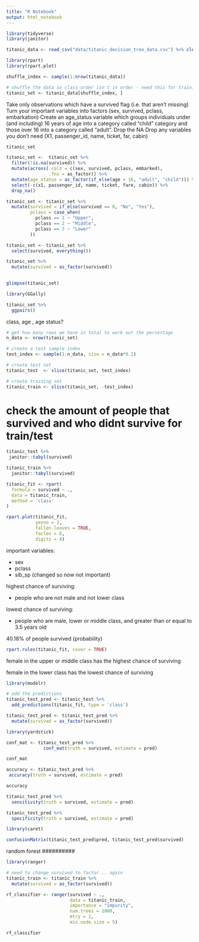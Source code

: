 ```yaml
---
title: "R Notebook"
output: html_notebook
---
```


```r
library(tidyverse)
library(janitor)
```

```r
titanic_data <- read_csv("data/titanic_decision_tree_data.csv") %>% clean_names()
```

```r
library(rpart)
library(rpart.plot)

shuffle_index <- sample(1:nrow(titanic_data))

# shuffle the data so class order isn't in order - need this for training/testing split later on 
titanic_set <- titanic_data[shuffle_index, ]
```


Take only observations which have a survived flag (i.e. that aren’t missing)
Turn your important variables into factors (sex, survived, pclass, embarkation)
Create an age_status variable which groups individuals under (and including) 
16 years of age into a category called “child” category and those over 16 into 
a category called “adult”.
Drop the NA
Drop any variables you don’t need (X1, passenger_id, name, ticket, far, cabin)

```r
titanic_set

titanic_set <-  titanic_set %>%
  filter(!is.na(survived)) %>% 
  mutate(across(.cols = c(sex, survived, pclass, embarked), 
                .fns = as_factor)) %>% 
  mutate(age_status = as_factor(if_else(age > 16, "adult", "child"))) %>% 
  select(-c(x1, passenger_id, name, ticket, fare, cabin)) %>% 
  drop_na()

titanic_set <- titanic_set %>% 
  mutate(survived = if_else(survived == 0, "No", "Yes"),
         pclass = case_when(
           pclass == 1 ~ "Upper",
           pclass == 2 ~ "Middle",
           pclass == 3 ~ "Lower"
         ))

titanic_set <- titanic_set %>% 
  select(survived, everything())

titanic_set %>% 
  mutate(survived = as_factor(survived))
  
```

```r
glimpse(titanic_set)
```

```r
library(GGally)

titanic_set %>% 
  ggpairs()
```

class, age , age status?


```r
# get how many rows we have in total to work out the percentage
n_data <- nrow(titanic_set)

# create a test sample index
test_index <- sample(1:n_data, size = n_data*0.2)

# create test set
titanic_test  <- slice(titanic_set, test_index)

# create training set
titanic_train <- slice(titanic_set, -test_index)
```


# check the amount of people that survived and who didnt survive for train/test

```r
titanic_test %>%
 janitor::tabyl(survived)

titanic_train %>% 
  janitor::tabyl(survived)
```

```r
titanic_fit <- rpart(
  formula = survived ~ ., 
  data = titanic_train, 
  method = 'class'
)

rpart.plot(titanic_fit, 
           yesno = 2, 
           fallen.leaves = TRUE, 
           faclen = 6, 
           digits = 4)
```


important variables:

- sex 
- pclass
- sib_sp (changed so now not important)

highest chance of surviving: 

- people who are not male and not lower class 

lowest chance of surviving: 

- people who are male, lower or middle class, and greater than or equal to 
3.5 years old 

40.18% of people survived (probability)

```r
rpart.rules(titanic_fit, cover = TRUE)
```

female in the upper or middle class has the highest chance of surviving

female in the lower class has the lowest chance of surviving


```r
library(modelr)

# add the predictions
titanic_test_pred <- titanic_test %>%
  add_predictions(titanic_fit, type = 'class')

titanic_test_pred <- titanic_test_pred %>% 
  mutate(survived = as_factor(survived))
```

```r
library(yardstick)

conf_mat <- titanic_test_pred %>%
              conf_mat(truth = survived, estimate = pred)

conf_mat

```

```r
accuracy <- titanic_test_pred %>%
 accuracy(truth = survived, estimate = pred)

accuracy 
```


```r
titanic_test_pred %>%
  sensitivity(truth = survived, estimate = pred)
```


```r
titanic_test_pred %>%
  specificity(truth = survived, estimate = pred)
```

```r
library(caret)

confusionMatrix(titanic_test_pred$pred, titanic_test_pred$survived)
```


##########
random forest
##########


```r
library(ranger)

# need to change survived to factor... again 
titanic_train <- titanic_train %>% 
  mutate(survived = as_factor(survived))

rf_classifier <- ranger(survived ~ ., 
                        data = titanic_train, 
                        importance = "impurity", 
                        num.trees = 1000, 
                        mtry = 2, 
                        min.node.size = 5)

rf_classifier

```

